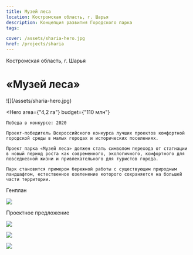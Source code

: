 ```yaml
---
title: Музей леса
location: Костромская область, г. Шарья
description: Концепция развития Городского парка
tags:

cover: /assets/sharia-hero.jpg
href: /projects/sharia
---
```


Костромская область, г. Шарья

# «Музей леса»

<Wide>
    ![](/assets/sharia-hero.jpg)
</Wide>

<Hero
    area={"4,2 га"}
    budget={"110 млн"}
>
    Победа в конкурсе: 2020

    Проект-победитель Всероссийского конкурса лучших проектов комфортной городской среды в малых городах и исторических поселениях.

    Проект парка «Музей леса» должен стать символом перехода от стагнации в новый период роста как современного, экологичного, комфортного для повседневной жизни и привлекательного для туристов города.

    Парк становится примером бережной работы с существующим природным ландшафтом, естественное озеленение которого сохраняется на большей части территории.
</Hero>

Генплан

![](/assets/sharia-00.jpg)

Проектное предложение

![](/assets/sharia-01.jpg)

![](/assets/sharia-02.jpg)

![](/assets/sharia-03.jpg)

